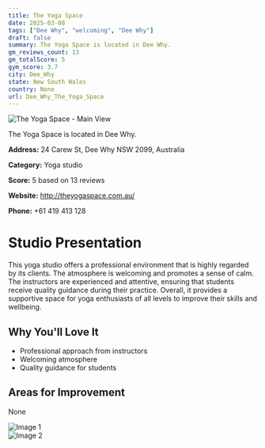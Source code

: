 ```yaml
---
title: The Yoga Space
date: 2025-03-08
tags: ["Dee Why", "welcoming", "Dee Why"]  
draft: false
summary: The Yoga Space is located in Dee Why.
gm_reviews_count: 13
gm_totalScore: 5
gym_score: 3.7
city: Dee_Why
state: New South Wales
country: None
url: Dee_Why_The_Yoga_Space
---
```


<div className="aspect-[16/9] relative my-8">
  <img 
    src="https://lh5.googleusercontent.com/p/AF1QipMZNy1QMYJCe8JZgETTht9LwN5mHtfD5KuLQykZ=w1920-h1080-k-no"
    alt="The Yoga Space - Main View"
    className="object-cover absolute inset-0 w-full h-full rounded-lg"
  />
</div>

The Yoga Space is located in Dee Why.

**Address:** 24 Carew St, Dee Why NSW 2099, Australia

**Category:** Yoga studio

**Score:** 5 based on 13 reviews

**Website:** http://theyogaspace.com.au/

**Phone:** +61 419 413 128

# Studio Presentation

This yoga studio offers a professional environment that is highly regarded by its clients. The atmosphere is welcoming and promotes a sense of calm. The instructors are experienced and attentive, ensuring that students receive quality guidance during their practice. Overall, it provides a supportive space for yoga enthusiasts of all levels to improve their skills and wellbeing.


## Why You'll Love It

- Professional approach from instructors
- Welcoming atmosphere
- Quality guidance for students

## Areas for Improvement

None

<div className="grid grid-cols-1 xl:grid-cols-2 gap-4 my-8">
<div className="aspect-[4/3] relative"><img src="https://streetviewpixels-pa.googleapis.com/v1/thumbnail?panoid=hsLA6mtejmetjr2xJ-Q3zQ&cb_client=maps_sv.tactile.gps&w=203&h=100&yaw=278.54593&pitch=0&thumbfov=100" alt="Image 1" className="object-cover absolute inset-0 w-full h-full rounded-lg" /></div>
<div className="aspect-[4/3] relative"><img src="https://lh5.googleusercontent.com/p/AF1QipNSWyZaiR7HMOp8pQ5xi2rpCKs6f9aLhBxARP-Z=w1920-h1080-k-no" alt="Image 2" className="object-cover absolute inset-0 w-full h-full rounded-lg" /></div>
</div>